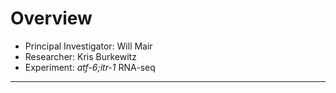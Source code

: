 # Overview

- Principal Investigator: Will Mair
- Researcher: Kris Burkewitz
- Experiment: *atf-6;itr-1* RNA-seq



* * *
